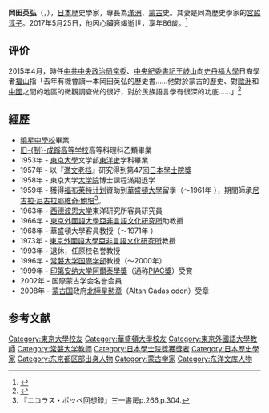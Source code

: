 {{noteTA
|1=zh-hans:福布莱特计划; zh-hant:傅爾布萊特計畫;
}}
{{Expand language|ja|page=岡田英弘}}
{{refimprove|time=2015-10-22T01:43:41+00:00}}
'''岡田英弘'''（{{jpn|j=岡田 英弘|hg=おかだ ひでひろ|rm=Okada Hidehiro}}，{{bd|1931年|1月24日|2017年|5月25日|catIdx=Okada}}），[[日本|日本]]歷史學家，專長為[[滿洲|滿洲]]、[[蒙古|蒙古]]史。其妻是同為歷史學家的[[宮脇淳子|宮脇淳子]]。2017年5月25日，他因心臟衰竭逝世，享年86歲。<ref>{{cite news|url=http://www.nikkei.com/article/DGXLASDG30H8D_Q7A530C1CZ8000/|title=岡田英弘氏が死去　歴史学者|author=|publisher=《[[日本經濟新聞|日本經濟新聞]]》|date=2017-05-30|language=ja|accessdate=2017-05-31|archive-date=2017-05-31|archive-url=https://web.archive.org/web/20170531171218/http://www.nikkei.com/article/DGXLASDG30H8D_Q7A530C1CZ8000/|dead-url=no}}</ref>

==评价==
2015年4月，時任[[中共中央政治局常委|中共中央政治局常委]]、[[中央紀委書記|中央紀委書記]][[王岐山|王岐山]]向[[史丹福大學|史丹福大學]]日裔學者[[法蘭西斯·福山|福山]]指「去年有機會讀一本岡田英弘的歷史書……他對於蒙古的歷史、對[[歐洲|歐洲]]和[[中國|中國]]之間的地區的微觀調查做的很好，對於民族語言學有很深的功底……」<ref>{{Cite web |url=http://hk.apple.nextmedia.com/supplement/special/art/20150926/19309726 |title=【讀書好×果籽】舊史又食得，又玩得 |accessdate=2015-11-05 |archive-date=2015-10-29 |archive-url=https://web.archive.org/web/20151029161412/http://hk.apple.nextmedia.com/supplement/special/art/20150926/19309726 |dead-url=no }}</ref>

== 經歷 ==
*[[曉星中學校|曉星中學校]]畢業
*[[成蹊高等学校_(旧制)|旧-{制}-成蹊高等学校]]高等科理科乙類畢業
*1953年 - [[東京大學|東京大學]]文学部[[東洋史|東洋史]]学科畢業
*1957年 - 以『[[滿文老檔|満文老档]]』研究得到第47回[[日本學士院獎|日本學士院獎]]
*1958年 - 東京大学[[大学院|大学院]]博士課程滿期退学
*1959年 - 獲得[[福布莱特计划|福布莱特计划]]資助到[[華盛頓大學|華盛頓大學]]留學（～1961年 ），期間師承[[尼古拉·尼古拉耶維奇·鮑培|尼古拉·尼古拉耶維奇·鮑培]]<ref>『ニコラス・ポッペ回想録』三一書房p.266,p.304.</ref>。
*1963年 - [[西德|西德]][[波恩大学|波恩大学]]東洋研究所客員研究員
*1966年 - [[東京外國語大學亞非言語文化研究所|東京外國語大學亞非言語文化研究所]]助教授
*1968年 - 華盛頓大學客員教授（～1971年 ）
*1973年 - [[東京外國語大學亞非言語文化研究所|東京外國語大學亞非言語文化研究所]]教授
*1993年 - 退休，任原校名誉教授
*1996年 - [[常磐大学|常磐大学]][[国際学部|国際学部]]教授（～2000年）
*1999年 - [[印第安纳大学|印第安纳大学]][[阿爾泰學獎|阿爾泰學獎]]（通称[[PIAC獎|PIAC獎]]）受賞
*2002年 - 国際蒙古学会名誉会員
*2008年 - [[蒙古国|蒙古国]]政府[[北極星勲章|北極星勲章]]（Altan Gadas odon）受章

== 参考文献 ==
{{Reflist}}

{{normdaten}}
{{DEFAULTSORT:okada hidehiro}}
[[Category:東京大學校友|Category:東京大學校友]]
[[Category:華盛頓大學校友|Category:華盛頓大學校友]]
[[Category:東京外國語大學教師|Category:東京外國語大學教師]]
[[Category:常磐大学教师|Category:常磐大学教师]]
[[Category:日本學士院獎獲獎者|Category:日本學士院獎獲獎者]]
[[Category:日本歷史學家|Category:日本歷史學家]]
[[Category:东京都区部出身人物|Category:东京都区部出身人物]]
[[Category:蒙古学家|Category:蒙古学家]]
[[Category:东洋文库人物|Category:东洋文库人物]]